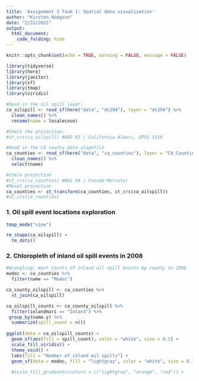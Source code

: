 ```yaml
---
title: 'Assignment 3 Task 1: Spatial data visualization'
author: "Kirsten Hodgson"
date: "2/22/2021"
output: 
  html_document:
    code_folding: hide
---
```


```r
knitr::opts_chunk$set(echo = TRUE, warning = FALSE, message = FALSE)

library(tidyverse)
library(here)
library(janitor)
library(sf)
library(tmap)
library(viridis)
```

```r
#Read in the oil spill layer:
ca_oilspill <- read_sf(here("data", "ds394"), layer = "ds394") %>% 
  clean_names() %>% 
  rename(name = localecoun)

#Check the projection:
#st_crs(ca_oilspill) #NAD 83 / California Albers, EPSG 3310

#Read in the CA county data shapefile
ca_counties <- read_sf(here("data", "ca_counties"), layer = "CA_Counties_TIGER2016") %>% 
  clean_names() %>% 
  select(name)

#Check projection
#st_crs(ca_counties) #WGS 84 / Pseudo-Mercator
#Reset projection
ca_counties <- st_transform(ca_counties, st_crs(ca_oilspill))
#st_crs(ca_counties)
```

### 1. Oil spill event locations exploration

```r
tmap_mode("view")

tm_shape(ca_oilspill) +
  tm_dots()
```

### 2. Chloropleth of inland oil spill events in 2008

```r
#Wrangling: Want counts of inland oil spill events by county in 2008
modoc <- ca_counties %>% 
  filter(name == "Modoc")

ca_county_oilspill <- ca_counties %>% 
  st_join(ca_oilspill)

ca_oilspill_counts <- ca_county_oilspill %>% 
  filter(inlandmari == "Inland") %>% 
 group_by(name.y) %>% 
  summarize(spill_count = n())
  
ggplot(data = ca_oilspill_counts) +
  geom_sf(aes(fill = spill_count), color = "white", size = 0.1) +
  scale_fill_viridis() +
  theme_void() +
  labs(fill = "Number of inland oil spills") +
  geom_sf(data = modoc, fill = "lightgray", color = "white", size = 0.1)
  
  #scale_fill_gradientn(colors = c("lightgray", "orange", "red")) +
```

